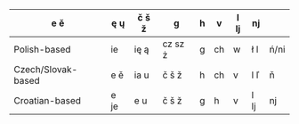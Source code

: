 | e ě                | ę ų  | č š ž | g       | h | v  | l lj | nj   |      |
| ------------------ | ---- | ----- | ------- | - | -- | ---- | ---- | ---- |
| Polish-based       | ie   | ię ą  | cz sz ż | g | ch | w    | ł l  | ń/ni |
| Czech/Slovak-based | e ě  | ia u  | č š ž   | h | ch | v    | l ľ  | ň    |
| Croatian-based     | e je | e u   | č š ž   | g | h  | v    | l lj | nj   |